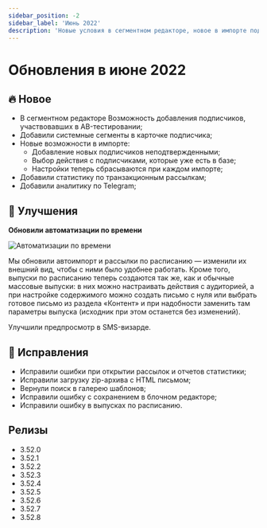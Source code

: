```yaml
---
sidebar_position: -2
sidebar_label: 'Июнь 2022'
description: 'Новые условия в сегментном редакторе, новое в импорте подписчиков и автоматизациях по времени, улучшенный предпросмотр в SMS-визарде, а также некоторые исправления'
---
```



# Обновления в июне 2022

## 🔥 Новое

- В сегментном редакторе Возможность добавления подписчиков, участвовавших в AB-тестировании;
- Добавили системные сегменты в карточке подписчика;
- Новые возможности в импорте:
  - Добавление новых подписчиков неподтвержденными;
  - Выбор действия с подписчиками, которые уже есть в базе;
  - Настройки теперь сбрасываются при каждом импорте;
- Добавили статистику по транзакционным рассылкам;
- Добавили аналитику по Telegram;

## 🚀 Улучшения

**Обновили автоматизации по времени**

<p align="left">
  <img src={crons} alt="Автоматизации по времени" />
</p>

Мы обновили автоимпорт и рассылки по расписанию — изменили их внешний вид, чтобы с ними было удобнее работать. Кроме того, выпуски по расписанию теперь создаются так же, как и обычные массовые выпуски: в них можно настраивать действия с аудиторией, а при настройке содержимого можно создать письмо с нуля или выбрать готовое письмо из раздела «Контент» и при надобности заменить там параметры выпуска (исходник при этом останется без изменений).

Улучшили предпросмотр в SMS-визарде.

## 🐛 Исправления

- Исправили ошибки при открытии рассылок и отчетов статистики;
- Исправили загрузку zip-архива с HTML письмом;
- Вернули поиск в галерею шаблонов;
- Исправили ошибку с сохранением в блочном редакторе;
- Исправили ошибку в выпусках по расписанию.

## Релизы

- 3.52.0
- 3.52.1
- 3.52.2
- 3.52.3
- 3.52.4
- 3.52.5
- 3.52.6
- 3.52.7
- 3.52.8
